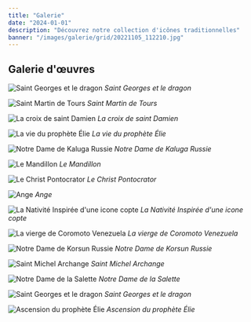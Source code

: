 ```yaml
---
title: "Galerie"
date: "2024-01-01"
description: "Découvrez notre collection d'icônes traditionnelles"
banner: "/images/galerie/grid/20221105_112210.jpg"
---
```


## Galerie d'œuvres

![Saint Georges et le dragon](/images/galerie/grid/1a46b50a214709b7bf9e4a429c9d0e23.jpg)
*Saint Georges et le dragon*

![Saint Martin de Tours](/images/galerie/grid/460eb1a5c2df31a0c44ff0f8e0f90672.jpg)
*Saint Martin de Tours*

![La croix de saint Damien](/images/galerie/grid/1010328.jpg)
*La croix de saint Damien*

![La vie du prophète Élie](/images/galerie/grid/1010331-1.jpg)
*La vie du prophète Élie*

![Notre Dame de Kaluga Russie](/images/galerie/grid/20210704_124427.jpg)
*Notre Dame de Kaluga Russie*

![Le Mandillon](/images/galerie/grid/20210704_124522.jpg)
*Le Mandillon*

![Le Christ Pontocrator](/images/galerie/grid/20210731_134335.jpg)
*Le Christ Pontocrator*

![Ange](/images/galerie/grid/20211204_130416.jpg)
*Ange*

![La Nativité Inspirée d'une icone copte](/images/galerie/grid/20211223_094027.jpg)
*La Nativité Inspirée d'une icone copte*

![La vierge de Coromoto Venezuela](/images/galerie/grid/20220113_112116.jpg)
*La vierge de Coromoto Venezuela*

![Notre Dame de Korsun Russie](/images/galerie/grid/20220130_123056.jpg)
*Notre Dame de Korsun Russie*

![Saint Michel Archange](/images/galerie/grid/20220325_073920-1.jpg)
*Saint Michel Archange*

![Notre Dame de la Salette](/images/galerie/grid/20220605_170121.jpg)
*Notre Dame de la Salette*

![Saint Georges et le dragon](/images/galerie/grid/20221105_112210.jpg)
*Saint Georges et le dragon*

![Ascension du prophète Élie](/images/galerie/grid/20221212_130302.jpg)
*Ascension du prophète Élie* 